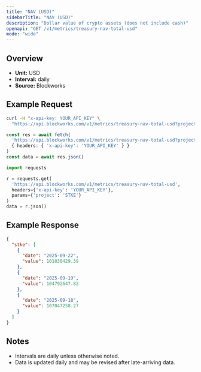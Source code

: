 ```yaml
---
title: "NAV (USD)"
sidebarTitle: "NAV (USD)"
description: "Dollar value of crypto assets (does not include cash)"
openapi: "GET /v1/metrics/treasury-nav-total-usd"
mode: "wide"
---
```


## Overview

- **Unit:** USD
- **Interval:** daily
- **Source:** Blockworks

## Example Request

<CodeGroup>

```bash cURL
curl -H "x-api-key: YOUR_API_KEY" \
  "https://api.blockworks.com/v1/metrics/treasury-nav-total-usd?project=STKE"
```

```typescript TypeScript
const res = await fetch(
  'https://api.blockworks.com/v1/metrics/treasury-nav-total-usd?project=STKE',
  { headers: { 'x-api-key': 'YOUR_API_KEY' } }
)
const data = await res.json()
```

```python Python
import requests

r = requests.get(
  'https://api.blockworks.com/v1/metrics/treasury-nav-total-usd',
  headers={'x-api-key': 'YOUR_API_KEY'},
  params={'project': 'STKE'}
)
data = r.json()
```

</CodeGroup>

## Example Response

```json
{
  "stke": [
    {
      "date": "2025-09-22",
      "value": 101030429.39
    },
    {
      "date": "2025-09-19",
      "value": 104792647.82
    },
    {
      "date": "2025-09-18",
      "value": 107047258.27
    }
  ]
}
```

## Notes
- Intervals are daily unless otherwise noted.
- Data is updated daily and may be revised after late-arriving data.